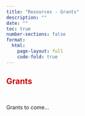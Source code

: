 ```yaml
---
title: "Resources - Grants"
description: ""
date: ""
toc: true
number-sections: false
format:
  html:
    page-layout: full
    code-fold: true
---
```


<style>
  /* Force hiding of the title */
  .pagelayout-title,
  .pagelayout-title h1,
  h1.pagetitle, /* Specific targeting for standalone titles */
  h1 {
    display: none !important;
    visibility: hidden !important;
    color: transparent !important;
  }
</style>


## <span style="color: #cc0000; font-weight: bold"> [**Grants**]{.large}

<br>

Grants to come...